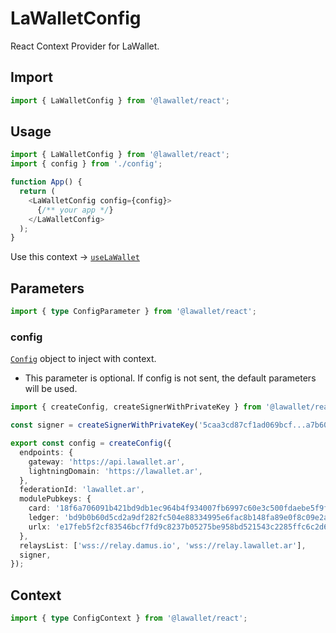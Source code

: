 # LaWalletConfig

React Context Provider for LaWallet.

## Import

```ts
import { LaWalletConfig } from '@lawallet/react';
```

## Usage

```ts filename="App.tsx"
import { LaWalletConfig } from '@lawallet/react';
import { config } from './config';

function App() {
  return (
    <LaWalletConfig config={config}>
      {/** your app */}
    </LaWalletConfig>
  );
}
```

Use this context -> [`useLaWallet`](/react/hooks/useLaWallet)

## Parameters

```ts
import { type ConfigParameter } from '@lawallet/react';
```

### config

[`Config`](/react/createConfig#configprops) object to inject with context.

- This parameter is optional. If config is not sent, the default parameters will be used.

```ts filename="Config.ts"
import { createConfig, createSignerWithPrivateKey } from '@lawallet/react';

const signer = createSignerWithPrivateKey('5caa3cd87cf1ad069bcf...a7b6070a44ec7223877504c84');

export const config = createConfig({
  endpoints: {
    gateway: 'https://api.lawallet.ar',
    lightningDomain: 'https://lawallet.ar',
  },
  federationId: 'lawallet.ar',
  modulePubkeys: {
    card: '18f6a706091b421bd9db1ec964b4f934007fb6997c60e3c500fdaebe5f9f7b18',
    ledger: 'bd9b0b60d5cd2a9df282fc504e88334995e6fac8b148fa89e0f8c09e2a570a84',
    urlx: 'e17feb5f2cf83546bcf7fd9c8237b05275be958bd521543c2285ffc6c2d654b3',
  },
  relaysList: ['wss://relay.damus.io', 'wss://relay.lawallet.ar'],
  signer,
});
```

## Context

```ts
import { type ConfigContext } from '@lawallet/react';
```
